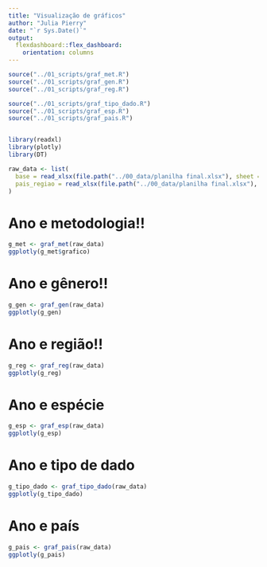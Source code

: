 ```yaml
---
title: "Visualização de gráficos"
author: "Julia Pierry"
date: "`r Sys.Date()`"
output:
  flexdashboard::flex_dashboard:
    orientation: columns
---
```


```r
source("../01_scripts/graf_met.R")
source("../01_scripts/graf_gen.R")
source("../01_scripts/graf_reg.R")

source("../01_scripts/graf_tipo_dado.R")
source("../01_scripts/graf_esp.R")
source("../01_scripts/graf_pais.R")


library(readxl)
library(plotly)
library(DT)

raw_data <- list(
  base = read_xlsx(file.path("../00_data/planilha final.xlsx"), sheet = "Dados estado da arte"),
  pais_regiao = read_xlsx(file.path("../00_data/planilha final.xlsx"), sheet = "pais_regiao")
)
```

Ano e metodologia!!
=====================================
```r
g_met <- graf_met(raw_data)
ggplotly(g_met$grafico)
```

Ano e gênero!!
=====================================
```r
g_gen <- graf_gen(raw_data)
ggplotly(g_gen)
```

Ano e região!!
=====================================
```r
g_reg <- graf_reg(raw_data)
ggplotly(g_reg)
```




Ano e espécie
=====================================
```r
g_esp <- graf_esp(raw_data)
ggplotly(g_esp)
```

Ano e tipo de dado
=====================================
```r
g_tipo_dado <- graf_tipo_dado(raw_data)
ggplotly(g_tipo_dado)
```

Ano e país
=====================================
```r
g_pais <- graf_pais(raw_data)
ggplotly(g_pais)
```